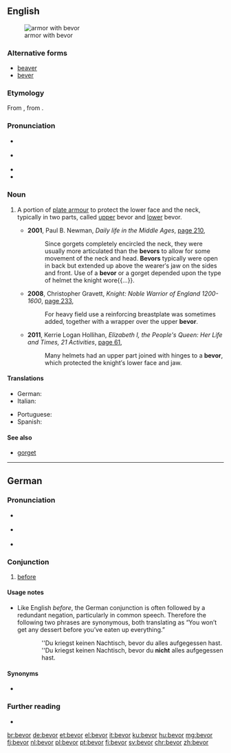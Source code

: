 ==English==
{{wikipedia}}
[[File:HJRK A 79 - Armour of Maximilian I, c. 1485.jpg|thumb|armor with bevor]]

===Alternative forms===
* [[beaver]]
* [[bever]]

===Etymology===
From {{etyl|fro|en}} {{m|fro|baviere||child's bib}}, from {{m|fro|baver||to slaver}}.

===Pronunciation===
* {{a|GenAm}} {{IPA|/ˈbivɚ/|lang=en}}
* {{a|RP}} {{IPA|/ˈbiːvə/|lang=en}}
* {{homophones|beaver|Belvoir|bever|lang=en}}
* {{hyphenation|be|vor|lang=en}}

===Noun===
{{en-noun}}

# {{lb|en|historical}} A portion of [[plate armour]] to protect the lower face and the neck, typically in two parts, called [[upper]] bevor and [[lower]] bevor.
#* '''2001''', Paul B. Newman, ''Daily life in the Middle Ages'', [http://books.google.com.au/books?id=1-mss7-OStgC&pg=PA210&dq=%22bevors%22+-intitle:%22%22+-inauthor:%22%22&hl=en&sa=X&ei=QMF2T7HBCOHJmQXYprjpDw&redir_esc=y#v=onepage&q=%22bevors%22%20-intitle%3A%22%22%20-inauthor%3A%22%22&f=false page 210],
#*: Since gorgets completely encircled the neck, they were usually more articulated than the '''bevors''' to allow for some movement of the neck and head. '''Bevors''' typically were open in back but extended up above the wearer′s jaw on the sides and front. Use of a '''bevor''' or a gorget depended upon the type of helmet the knight wore{{...}}.
#* '''2008''', Christopher Gravett, ''Knight: Noble Warrior of England 1200-1600'', [http://books.google.com.au/books?id=igao_V9rBHwC&pg=PA233&dq=%22bevor%22|%22bevors%22+-intitle:%22%22+-inauthor:%22%22&hl=en&sa=X&ei=srl2T8DaF-6WiQfcvsSABQ&redir_esc=y#v=onepage&q=%22bevor%22|%22bevors%22%20-intitle%3A%22%22%20-inauthor%3A%22%22&f=false page 233],
#*: For heavy field use a reinforcing breastplate was sometimes added, together with a wrapper over the upper '''bevor'''.
#* '''2011''', Kerrie Logan Hollihan, ''Elizabeth I, the People's Queen: Her Life and Times, 21 Activities'', [http://books.google.com.au/books?id=0yJgYVQQU88C&pg=PA61&dq=%22bevor%22|%22bevors%22+-intitle:%22%22+-inauthor:%22%22&hl=en&sa=X&ei=K792T-udEKOhiAeyvYjjBA&redir_esc=y#v=onepage&q=%22bevor%22|%22bevors%22%20-intitle%3A%22%22%20-inauthor%3A%22%22&f=false page 61],
#*: Many helmets had an upper part joined with hinges to a '''bevor''', which protected the knight′s lower face and jaw.

====Translations====
{{trans-top|plate armour protecting the lower face and neck}}
* German: {{t+|de|Bart|m}}
* Italian: {{t|it|barbozza|f}}
{{trans-mid}}
* Portuguese: {{t|pt|barbote|m}}
* Spanish: {{t+|es|barbote|m}}
{{trans-bottom}}

====See also====
* [[gorget]] {{qualifier|protects the neck}}

----

==German==

===Pronunciation===
* {{IPA|/bəˈfoːɐ̯/|lang=de}} {{qualifier|standard}}
* {{IPA|/bəˈfɔɐ̯/|lang=de}} {{qualifier|also common}}
* {{rhymes|oːɐ̯|lang=de}}

===Conjunction===
{{head|de|conjunction}}

# [[before]]
#: {{ux|de|Geh, '''bevor''' ich rasend werde.|Go '''before''' I lose my temper.}}

====Usage notes====
* Like English ''before'', the German conjunction is often followed by a redundant negation, particularly in common speech. Therefore the following two phrases are synonymous, both translating as “You won’t get any dessert before you’ve eaten up everything.”
:: ''Du kriegst keinen Nachtisch, bevor du alles aufgegessen hast.
:: ''Du kriegst keinen Nachtisch, bevor du '''nicht''' alles aufgegessen hast.

====Synonyms====
* {{l|de|ehe}}

===Further reading===
* {{R:Duden}}

[[br:bevor]]
[[de:bevor]]
[[et:bevor]]
[[el:bevor]]
[[it:bevor]]
[[ku:bevor]]
[[hu:bevor]]
[[mg:bevor]]
[[fj:bevor]]
[[nl:bevor]]
[[pl:bevor]]
[[pt:bevor]]
[[fi:bevor]]
[[sv:bevor]]
[[chr:bevor]]
[[zh:bevor]]